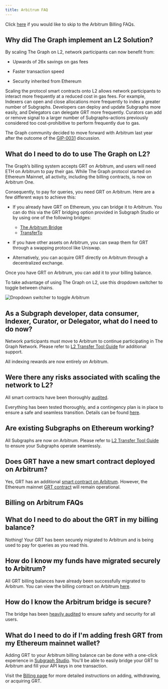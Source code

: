 ```yaml
---
title: Arbitrum FAQ
---
```


Click [here](#billing-on-arbitrum-faqs) if you would like to skip to the Arbitrum Billing FAQs.

## Why did The Graph implement an L2 Solution?

By scaling The Graph on L2, network participants can now benefit from:

- Upwards of 26x savings on gas fees

- Faster transaction speed

- Security inherited from Ethereum

Scaling the protocol smart contracts onto L2 allows network participants to interact more frequently at a reduced cost in gas fees. For example, Indexers can open and close allocations more frequently to index a greater number of Subgraphs. Developers can deploy and update Subgraphs more easily, and Delegators can delegate GRT more frequently. Curators can add or remove signal to a larger number of Subgraphs–actions previously considered too cost-prohibitive to perform frequently due to gas.

The Graph community decided to move forward with Arbitrum last year after the outcome of the [GIP-0031](https://forum.thegraph.com/t/gip-0031-arbitrum-grt-bridge/3305) discussion.

## What do I need to do to use The Graph on L2?

The Graph’s billing system accepts GRT on Arbitrum, and users will need ETH on Arbitrum to pay their gas. While The Graph protocol started on Ethereum Mainnet, all activity, including the billing contracts, is now on Arbitrum One.

Consequently, to pay for queries, you need GRT on Arbitrum. Here are a few different ways to achieve this:

- If you already have GRT on Ethereum, you can bridge it to Arbitrum. You can do this via the GRT bridging option provided in Subgraph Studio or by using one of the following bridges:

  - [The Arbitrum Bridge](https://bridge.arbitrum.io/?l2ChainId=42161)
  - [TransferTo](https://transferto.xyz/swap)

- If you have other assets on Arbitrum, you can swap them for GRT through a swapping protocol like Uniswap.
- Alternatively, you can acquire GRT directly on Arbitrum through a decentralized exchange.

Once you have GRT on Arbitrum, you can add it to your billing balance.

To take advantage of using The Graph on L2, use this dropdown switcher to toggle between chains.

![Dropdown switcher to toggle Arbitrum](/img/arbitrum-screenshot-toggle.png)

## As a Subgraph developer, data consumer, Indexer, Curator, or Delegator, what do I need to do now?

Network participants must move to Arbitrum to continue participating in The Graph Network. Please refer to [L2 Transfer Tool Guide](/archived/arbitrum/l2-transfer-tools-guide/) for additional support.

All indexing rewards are now entirely on Arbitrum.

## Were there any risks associated with scaling the network to L2?

All smart contracts have been thoroughly [audited](https://github.com/graphprotocol/contracts/blob/main/packages/contracts/audits/OpenZeppelin/2022-07-graph-arbitrum-bridge-audit.pdf).

Everything has been tested thoroughly, and a contingency plan is in place to ensure a safe and seamless transition. Details can be found [here](https://forum.thegraph.com/t/gip-0037-the-graph-arbitrum-deployment-with-linear-rewards-minted-in-l2/3551#risks-and-security-considerations-20).

## Are existing Subgraphs on Ethereum working?

All Subgraphs are now on Arbitrum. Please refer to [L2 Transfer Tool Guide](/archived/arbitrum/l2-transfer-tools-guide/) to ensure your Subgraphs operate seamlessly.

## Does GRT have a new smart contract deployed on Arbitrum?

Yes, GRT has an additional [smart contract on Arbitrum](https://arbiscan.io/address/0x9623063377ad1b27544c965ccd7342f7ea7e88c7). However, the Ethereum mainnet [GRT contract](https://etherscan.io/token/0xc944e90c64b2c07662a292be6244bdf05cda44a7) will remain operational.

## Billing on Arbitrum FAQs

## What do I need to do about the GRT in my billing balance?

Nothing! Your GRT has been securely migrated to Arbitrum and is being used to pay for queries as you read this.

## How do I know my funds have migrated securely to Arbitrum?

All GRT billing balances have already been successfully migrated to Arbitrum. You can view the billing contract on Arbitrum [here](https://arbiscan.io/address/0x1B07D3344188908Fb6DEcEac381f3eE63C48477a).

## How do I know the Arbitrum bridge is secure?

The bridge has been [heavily audited](https://code4rena.com/contests/2022-10-the-graph-l2-bridge-contest) to ensure safety and security for all users.

## What do I need to do if I'm adding fresh GRT from my Ethereum mainnet wallet?

Adding GRT to your Arbitrum billing balance can be done with a one-click experience in [Subgraph Studio](https://thegraph.com/studio/). You'll be able to easily bridge your GRT to Arbitrum and fill your API keys in one transaction.

Visit the [Billing page](/Subgraphs/billing/) for more detailed instructions on adding, withdrawing, or acquiring GRT.
